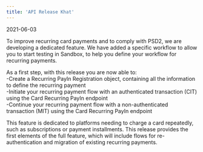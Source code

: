 ```yaml
---
title: 'API Release Khat'  
---
```

<span class="date">2021-06-03</span>  
  
  

To improve recurring card payments and to comply with PSD2, we are developing a dedicated feature. We have added a specific workflow to allow you to start testing in Sandbox, to help you define your workflow for recurring payments.  

As a first step, with this release you are now able to:  
-Create a Recurring PayIn Registration object, containing all the information to define the recurring payment  
-Initiate your recurring payment flow with an authenticated transaction (CIT) using the Card Recurring PayIn endpoint  
-Continue your recurring payment flow with a non-authenticated transaction (MIT) using the Card Recurring PayIn endpoint  

This feature is dedicated to platforms needing to charge a card repeatedly, such as subscriptions or payment installments. This release provides the first elements of the full feature, which will include flows for re-authentication and migration of existing recurring payments.